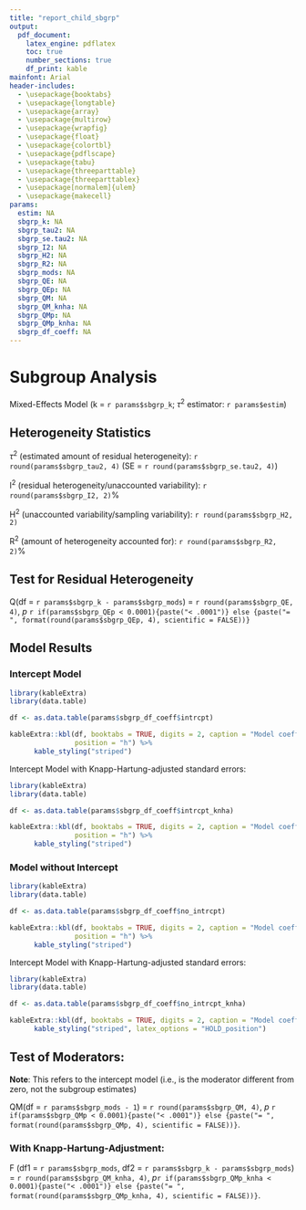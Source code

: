 ```yaml
---
title: "report_child_sbgrp"
output:
  pdf_document:
    latex_engine: pdflatex
    toc: true
    number_sections: true
    df_print: kable
mainfont: Arial
header-includes:
  - \usepackage{booktabs}
  - \usepackage{longtable}
  - \usepackage{array}
  - \usepackage{multirow}
  - \usepackage{wrapfig}
  - \usepackage{float}
  - \usepackage{colortbl}
  - \usepackage{pdflscape}
  - \usepackage{tabu}
  - \usepackage{threeparttable}
  - \usepackage{threeparttablex}
  - \usepackage[normalem]{ulem}
  - \usepackage{makecell}
params:
  estim: NA
  sbgrp_k: NA
  sbgrp_tau2: NA
  sbgrp_se.tau2: NA
  sbgrp_I2: NA
  sbgrp_H2: NA
  sbgrp_R2: NA
  sbgrp_mods: NA
  sbgrp_QE: NA
  sbgrp_QEp: NA
  sbgrp_QM: NA
  sbgrp_QM_knha: NA
  sbgrp_QMp: NA
  sbgrp_QMp_knha: NA
  sbgrp_df_coeff: NA
---
```


# Subgroup Analysis

Mixed-Effects Model (k = `r params$sbgrp_k`; $\tau$^2^ estimator: `r params$estim`)

## Heterogeneity Statistics

$\tau$^2^ (estimated amount of residual heterogeneity): `r round(params$sbgrp_tau2, 4)` (SE = `r round(params$sbgrp_se.tau2, 4)`)

I^2^ (residual heterogeneity/unaccounted variability): `r round(params$sbgrp_I2, 2)`%

H^2^ (unaccounted variability/sampling variability): `r round(params$sbgrp_H2, 2)`

R^2^ (amount of heterogeneity accounted for): `r round(params$sbgrp_R2, 2)`%

## Test for Residual Heterogeneity

Q(df = `r params$sbgrp_k - params$sbgrp_mods`) = `r round(params$sbgrp_QE, 4)`, _p_ `r if(params$sbgrp_QEp < 0.0001){paste("< .0001")} else {paste("= ", format(round(params$sbgrp_QEp, 4), scientific = FALSE))}`
       
## Model Results 
### Intercept Model


```r
library(kableExtra)
library(data.table)

df <- as.data.table(params$sbgrp_df_coeff$intrcpt)

kableExtra::kbl(df, booktabs = TRUE, digits = 2, caption = "Model coefficients without Knapp-Hartung-adjustment",
                position = "h") %>%
      kable_styling("striped")
```



Intercept Model with Knapp-Hartung-adjusted standard errors: 
```r
library(kableExtra)
library(data.table)

df <- as.data.table(params$sbgrp_df_coeff$intrcpt_knha)

kableExtra::kbl(df, booktabs = TRUE, digits = 2, caption = "Model coefficients with Knapp-Hartung-adjustment",
                position = "h") %>%
      kable_styling("striped")
```

### Model without Intercept


```r
library(kableExtra)
library(data.table)

df <- as.data.table(params$sbgrp_df_coeff$no_intrcpt)

kableExtra::kbl(df, booktabs = TRUE, digits = 2, caption = "Model coefficients without Knapp-Hartung-adjustment",
                position = "h") %>%
      kable_styling("striped")
```

Intercept Model with Knapp-Hartung-adjusted standard errors: 
```r
library(kableExtra)
library(data.table)

df <- as.data.table(params$sbgrp_df_coeff$no_intrcpt_knha)

kableExtra::kbl(df, booktabs = TRUE, digits = 2, caption = "Model coefficients with Knapp-Hartung-adjustment") %>%
      kable_styling("striped", latex_options = "HOLD_position")
```



## Test of Moderators: 

**Note**: This refers to the intercept model (i.e., is the moderator different from zero, not the subgroup estimates)

QM(df = `r params$sbgrp_mods - 1`) = `r round(params$sbgrp_QM, 4)`, _p_ `r if(params$sbgrp_QMp < 0.0001){paste("< .0001")} else {paste("= ", format(round(params$sbgrp_QMp, 4), scientific = FALSE))}`.

### With Knapp-Hartung-Adjustment: 

F (df1 = `r params$sbgrp_mods`, df2 = `r params$sbgrp_k - params$sbgrp_mods`) = `r round(params$sbgrp_QM_knha, 4)`, _p_`r if(params$sbgrp_QMp_knha < 0.0001){paste("< .0001")} else {paste("= ", format(round(params$sbgrp_QMp_knha, 4), scientific = FALSE))}`.

